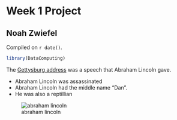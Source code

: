 # Week 1 Project  

## Noah Zwiefel

<!-- leave this material as is -->
Compiled on `r date()`.

```r
library(DataComputing)
```
<!-- put your content after this line -->

The [Gettysburg address](https://www.abrahamlincolnonline.org/lincoln/speeches/gettysburg.htm) was a speech that Abraham Lincoln gave.

* Abraham Lincoln was assassinated
* Abraham Lincoln had the middle name "Dan".
* He was also a reptillian

![abraham lincoln](http://www.clipartkid.com/images/342/lincoln-log-cabin-clip-art-abraham-lincoln-1-ne-cheryl-Yafp6f-clipart.jpg)